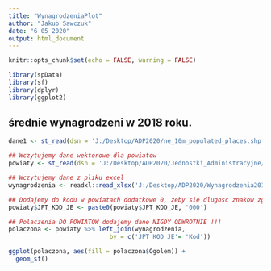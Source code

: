 ---
title: "WynagrodzeniaPlot"
author: "Jakub Sawczuk"
date: "6 05 2020"
output: html_document
---

```{r setup, include=FALSE}
knitr::opts_chunk$set(echo = FALSE, warning = FALSE)
```

```{r}
library(spData)
library(sf)
library(dplyr)
library(ggplot2)
```

## średnie wynagrodzeni w 2018 roku.

```{r}
dane1 <- st_read(dsn = 'J:/Desktop/ADP2020/ne_10m_populated_places.shp')

## Wczytujemy dane wektorowe dla powiatow
powiaty <- st_read(dsn = 'J:/Desktop/ADP2020/Jednostki_Administracyjne/Powiaty.shp')

## Wczytujemy dane z pliku excel
wynagrodzenia <- readxl::read_xlsx('J:/Desktop/ADP2020/Wynagrodzenia2018.xlsx', sheet = 2)

## Dodajemy do kodu w powiatach dodatkowe 0, zeby sie dlugosc znakow zgadzala z kodami z wynagrodzen
powiaty$JPT_KOD_JE <- paste0(powiaty$JPT_KOD_JE, '000')

## Polaczenia DO POWIATOW dodajemy dane NIGDY ODWROTNIE !!!
polaczona <- powiaty %>% left_join(wynagrodzenia, 
                            by = c('JPT_KOD_JE'= 'Kod'))

ggplot(polaczona, aes(fill = polaczona$Ogolem)) +
  geom_sf()
```